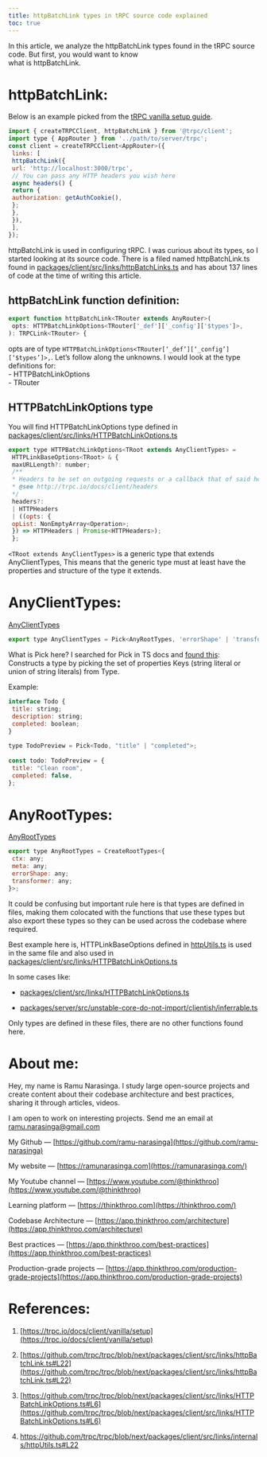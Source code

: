 ```yaml
---
title: httpBatchLink types in tRPC source code explained
toc: true
---
```


In this article, we analyze the httpBatchLink types found in the tRPC source code. But first, you would want to know  
what is httpBatchLink.

# **httpBatchLink:**

Below is an example picked from the [tRPC vanilla setup guide](https://trpc.io/docs/client/vanilla/setup).

```javascript
import { createTRPCClient, httpBatchLink } from '@trpc/client';
import type { AppRouter } from '../path/to/server/trpc';
const client = createTRPCClient<AppRouter>({
 links: [
 httpBatchLink({
 url: 'http://localhost:3000/trpc',
 // You can pass any HTTP headers you wish here
 async headers() {
 return {
 authorization: getAuthCookie(),
 };
 },
 }),
 ],
});
```

httpBatchLink is used in configuring tRPC. I was curious about its types, so I started looking at its source code. There is a filed named httpBatchLink.ts found in [packages/client/src/links/httpBatchLinks.ts](https://github.com/trpc/trpc/blob/next/packages/client/src/links/httpBatchLink.ts#L22) and has about 137 lines of code at the time of writing this article.

## **httpBatchLink function definition:**

```javascript
export function httpBatchLink<TRouter extends AnyRouter>(
 opts: HTTPBatchLinkOptions<TRouter['_def']['_config']['$types']>,
): TRPCLink<TRouter> {
```

opts are of type `HTTPBatchLinkOptions<TRouter[‘_def’][‘_config’][‘$types’]>,`. Let’s follow along the unknowns. I would look at the type definitions for:  
\- HTTPBatchLinkOptions  
\- TRouter

## **HTTPBatchLinkOptions type**

You will find HTTPBatchLinkOptions type defined in [packages/client/src/links/HTTPBatchLinkOptions.ts](https://github.com/trpc/trpc/blob/next/packages/client/src/links/HTTPBatchLinkOptions.ts#L6)

```javascript
export type HTTPBatchLinkOptions<TRoot extends AnyClientTypes> =
 HTTPLinkBaseOptions<TRoot> & {
 maxURLLength?: number;
 /**
 * Headers to be set on outgoing requests or a callback that of said headers
 * @see http://trpc.io/docs/client/headers
 */
 headers?:
 | HTTPHeaders
 | ((opts: {
 opList: NonEmptyArray<Operation>;
 }) => HTTPHeaders | Promise<HTTPHeaders>);
 };
```

`<TRoot extends AnyClientTypes>` is a generic type that extends AnyClientTypes, This means that the generic type must at least have the properties and structure of the type it extends.

# **AnyClientTypes:**

[AnyClientTypes](https://github.com/trpc/trpc/blob/next/packages/server/src/unstable-core-do-not-import/clientish/inferrable.ts#L3)

```javascript
export type AnyClientTypes = Pick<AnyRootTypes, 'errorShape' | 'transformer'>;
```

What is Pick here? I searched for Pick in TS docs and [found this](https://www.typescriptlang.org/docs/handbook/utility-types.html#picktype-keys):  
Constructs a type by picking the set of properties Keys (string literal or union of string literals) from Type.

Example:

```javascript
interface Todo {
 title: string;
 description: string;
 completed: boolean;
}
 
type TodoPreview = Pick<Todo, "title" | "completed">;
 
const todo: TodoPreview = {
 title: "Clean room",
 completed: false,
};
```

# **AnyRootTypes:**

[AnyRootTypes](https://github.com/trpc/trpc/blob/next/packages/server/src/unstable-core-do-not-import/rootConfig.ts#L95)

```javascript
export type AnyRootTypes = CreateRootTypes<{
 ctx: any;
 meta: any;
 errorShape: any;
 transformer: any;
}>;
```

It could be confusing but important rule here is that types are defined in files, making them colocated with the functions that use these types but also export these types so they can be used across the codebase where required.

Best example here is, HTTPLinkBaseOptions defined in [httpUtils.ts](https://github.com/trpc/trpc/blob/next/packages/client/src/links/internals/httpUtils.ts#L22) is used in the same file and also used in [packages/client/src/links/HTTPBatchLinkOptions.ts](https://github.com/trpc/trpc/blob/next/packages/client/src/links/HTTPBatchLinkOptions.ts#L6)

In some cases like:

* [packages/client/src/links/HTTPBatchLinkOptions.ts](https://github.com/trpc/trpc/blob/next/packages/client/src/links/HTTPBatchLinkOptions.ts#L6)
    
* [packages/server/src/unstable-core-do-not-import/clientish/inferrable.ts](https://github.com/trpc/trpc/blob/next/packages/server/src/unstable-core-do-not-import/clientish/inferrable.ts#L3)
    

Only types are defined in these files, there are no other functions found here.

# **About me:**

Hey, my name is Ramu Narasinga. I study large open-source projects and create content about their codebase architecture and best practices, sharing it through articles, videos.

I am open to work on interesting projects. Send me an email at ramu.narasinga@gmail.com

My Github — [https://github.com/ramu-narasinga](https://github.com/ramu-narasinga)

My website — [https://ramunarasinga.com](https://ramunarasinga.com/)

My Youtube channel — [https://www.youtube.com/@thinkthroo](https://www.youtube.com/@thinkthroo)

Learning platform — [https://thinkthroo.com](https://thinkthroo.com/)

Codebase Architecture — [https://app.thinkthroo.com/architecture](https://app.thinkthroo.com/architecture)

Best practices — [https://app.thinkthroo.com/best-practices](https://app.thinkthroo.com/best-practices)

Production-grade projects — [https://app.thinkthroo.com/production-grade-projects](https://app.thinkthroo.com/production-grade-projects)

# **References:**

1. [https://trpc.io/docs/client/vanilla/setup](https://trpc.io/docs/client/vanilla/setup)
    
2. [https://github.com/trpc/trpc/blob/next/packages/client/src/links/httpBatchLink.ts#L22](https://github.com/trpc/trpc/blob/next/packages/client/src/links/httpBatchLink.ts#L22)
    
3. [https://github.com/trpc/trpc/blob/next/packages/client/src/links/HTTPBatchLinkOptions.ts#L6](https://github.com/trpc/trpc/blob/next/packages/client/src/links/HTTPBatchLinkOptions.ts#L6)
    
4. https://github.com/trpc/trpc/blob/next/packages/client/src/links/internals/httpUtils.ts#L22
